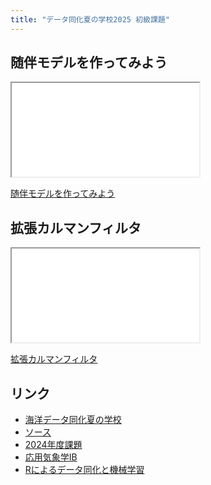```yaml
---
title: "データ同化夏の学校2025 初級課題"
---
```


## 随伴モデルを作ってみよう

<div>
```{=html}
<iframe class="slide-deck" src="handson/"></iframe>
```
</div>

[随伴モデルを作ってみよう](handson/){target="_blank"}

## 拡張カルマンフィルタ

<div>
```{=html}
<iframe class="slide-deck" src="ekf/"></iframe>
```
</div>

[拡張カルマンフィルタ](ekf/){target="_blank"}

## リンク

- [海洋データ同化夏の学校](http://jmsfmml.or.jp/j/event/summerschool/2025/2025index.html)
- [ソース](https://github.com/tenomoto/dass2025)
- [2024年度課題](https://github.com/tenomoto/dass2024)
- [応用気象学IB](https://www.dpac.dpri.kyoto-u.ac.jp/enomoto/lectures/daml/)
- [Rによるデータ同化と機械学習](rdaml/)